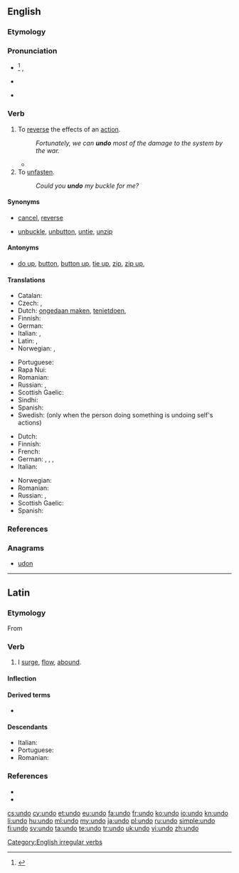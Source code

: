 ==English==
{{wikipedia|Undo}}

===Etymology===
{{prefix|un|do}}

===Pronunciation===
* {{a|US|UK}}<ref>{{R:OED Online}}</ref> {{IPA|/ʌnˈduː/}}, {{X-SAMPA|/Vn"du:/}}
* {{rhymes|uː}}
* {{homophones|undue}} {{qualifier|in [[Wikipedia:Yod-dropping|yod dropping]] dialects}}

===Verb===
{{en-verb|undoes|undoing|undid|undone}}

# To [[reverse]] the effects of an [[action]].{{jump|reverse effects|s}}
#: ''Fortunately, we can '''undo''' most of the damage to the system by the war.''
#* {{quote-news
|year=2011
|date=October 15
|author=Michael Da Silva
|title=Wigan   1 - 3   Bolton
|work=BBC Sport
|url=http://news.bbc.co.uk/sport2/hi/football/eng_prem/15226200.stm
|page=
|passage=But Wigan '''undid''' their good work by conceding an avoidable second goal deep into first-half injury time.}}
# To [[unfasten]].{{jump|unfasten|a|s}}
#: ''Could you '''undo''' my buckle for me?''

====Synonyms====
* {{jump|s|reverse effects|a}} [[cancel]], [[reverse]]
* {{jump|s|unfasten|a}} [[unbuckle]], [[unbutton]], [[untie]], [[unzip]]

====Antonyms====
* {{jump|a|unfasten|s}} [[do up]], [[button]], [[button up]], [[tie up]], [[zip]], [[zip up]],

====Translations====
{{trans-top|to reverse}}
* Catalan: {{t|ca|desfer}}
* Czech: {{t-|cs|odčinit}},  {{t-|cs|navrátit}}
* Dutch: [[ongedaan maken]], [[tenietdoen]], {{t|nl|ontdoen}}
* Finnish: {{t+|fi|kumota}}
* German: {{t|de|rückgängig machen}}
* Italian: {{t+|it|annullare}},  {{t+|it|disfare}}
* Latin: {{t|la|abrogo}}, {{t|la|destruo}}
* Norwegian: {{t|no|rette opp}}, {{t|no|angre}}
{{trans-mid}}
* Portuguese: {{t+|pt|desfazer}}
* Rapa Nui: {{tø|rap|kume}}
* Romanian: {{t-|ro|desface}}
* Russian: {{t|ru|отменить|tr=otmenít’|sc=Cyrl}}, {{t|ru|вернуть|tr=vernút'|sc=Cyrl}}
* Scottish Gaelic: {{t|gd|neo-dhèan}}
* Sindhi: {{sd-Arab|[[اڻڪرڻ]]}}
* Spanish: {{t-|es|deshacer}}
* Swedish: {{t|sv|ångra}} (only when the person doing something is undoing self's actions)
{{trans-bottom}}

{{trans-top|to unfasten}}
* Dutch: {{t+|nl|losmaken}}
* Finnish: {{t+|fi|avata}}
* French: {{t+|fr|défaire}}
* German: {{t|de|öffnen}}, {{t|de|lösen}}, {{t|de|los machen}}, {{t|de|abschnallen}}
* Italian: {{t+|it|slacciare}}
{{trans-mid}}
* Norwegian: {{t+|no|løsne}}
* Romanian: {{t-|ro|desface}}
* Russian: {{t|ru|расстегнуть|tr=rasstegnút'|sc=Cyrl}}, {{t|ru|расстёгивать|tr=rasstjógivat'|sc=Cyrl}}
* Scottish Gaelic: {{t|gd|fuasgail}}
* Spanish: {{t-|es|desatar}}
{{trans-bottom}}

===References===
<references/>

===Anagrams===
* [[udon#English|udon]]

[[Category:English irregular verbs]]

----

==Latin==

===Etymology===
From {{term|lang=la|unda||a wave}}

===Verb===
{{la-verb|undo|undō|undare|undāre|undavi|undāvī|undatum|undātum}}

# I [[surge]], [[flow]], [[abound]].

====Inflection====
{{la-conj-1st|und|undāv|undāt|22=undav|33=undat}}

====Derived terms====
* {{l|la|redundo|redundō}}

====Descendants====
* Italian: {{l|it|ondare}}
* Portuguese: {{l|pt|undar}}
* Romanian: {{l|ro|unda}}

===References===
* {{R:L&S}}
* {{R:Century 1911|redound}}

[[cs:undo]]
[[cy:undo]]
[[et:undo]]
[[eu:undo]]
[[fa:undo]]
[[fr:undo]]
[[ko:undo]]
[[io:undo]]
[[kn:undo]]
[[li:undo]]
[[hu:undo]]
[[ml:undo]]
[[my:undo]]
[[ja:undo]]
[[pl:undo]]
[[ru:undo]]
[[simple:undo]]
[[fi:undo]]
[[sv:undo]]
[[ta:undo]]
[[te:undo]]
[[tr:undo]]
[[uk:undo]]
[[vi:undo]]
[[zh:undo]]